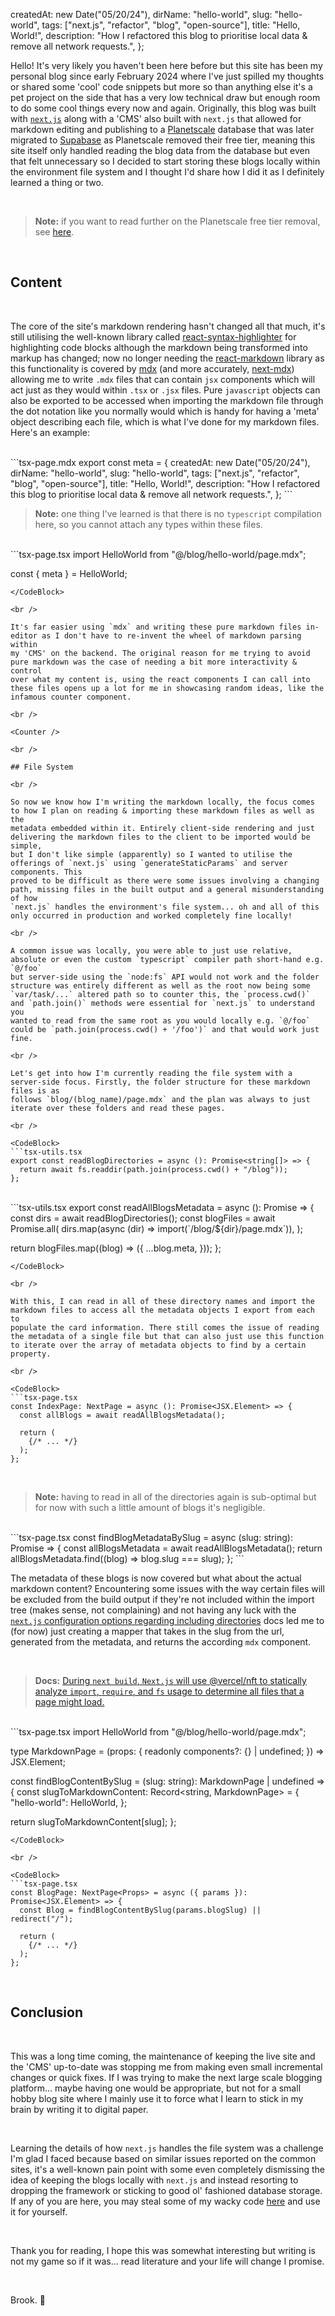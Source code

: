 
  createdAt: new Date("05/20/24"),
  dirName: "hello-world",
  slug: "hello-world",
  tags: ["next.js", "refactor", "blog", "open-source"],
  title: "Hello, World!",
  description: "How I refactored this blog to prioritise local data & remove all network requests.",
};

Hello! It's very likely you haven't been here before but this site has been my personal blog since early February 2024
where I've just spilled my thoughts or shared some 'cool' code snippets but more so than anything else it's a pet project
on the side that has a very low technical draw but enough room to do some cool things every now and again. Originally, this
blog was built with [`next.js`](https://nextjs.org) along with a 'CMS' also built with `next.js` that allowed for
markdown editing and publishing to a [Planetscale](https://planetscale.com) database that was later migrated to 
[Supabase](https://supabase.com) as Planetscale removed their free tier, meaning this site itself only handled reading the
blog data from the database but even that felt unnecessary so I decided to start storing these blogs locally within the
environment file system and I thought I'd share how I did it as I definitely learned a thing or two.

<br />

> **Note:** if you want to read further on the Planetscale free tier removal, see [here](https://planetscale.com/blog/planetscale-forever).

<br />

## Content

<br />

The core of the site's markdown rendering hasn't changed all that much, it's still utilising the well-known library called
[react-syntax-highlighter](https://github.com/react-syntax-highlighter/react-syntax-highlighter) for highlighting code blocks although the
markdown being transformed into markup has changed; now no longer needing the [react-markdown](https://github.com/remarkjs/react-markdown)
library as this functionality is covered by [mdx](https://github.com/mdx-js/mdx) (and more accurately, [next-mdx](https://www.npmjs.com/package/@next/mdx))
allowing me to write `.mdx` files that can contain `jsx` components which will act just as they would within `.tsx` or `.jsx` files. Pure
`javascript` objects can also be exported to be accessed when importing the markdown file through the dot notation like you normally would
which is handy for having a 'meta' object describing each file, which is what I've done for my markdown files. Here's an example:


<br />

<CodeBlock>
```tsx-page.mdx
export const meta = {
  createdAt: new Date("05/20/24"),
  dirName: "hello-world",
  slug: "hello-world",
  tags: ["next.js", "refactor", "blog", "open-source"],
  title: "Hello, World!",
  description: "How I refactored this blog to prioritise local data & remove all network requests.",
};
```
</CodeBlock>

<br />

> **Note:** one thing I've learned is that there is no `typescript` compilation here, so you cannot attach any types within these files.

<br />

<CodeBlock>
```tsx-page.tsx
import HelloWorld from "@/blog/hello-world/page.mdx";

const { meta } = HelloWorld;
```
</CodeBlock>

<br />

It's far easier using `mdx` and writing these pure markdown files in-editor as I don't have to re-invent the wheel of markdown parsing within
my 'CMS' on the backend. The original reason for me trying to avoid pure markdown was the case of needing a bit more interactivity & control
over what my content is, using the react components I can call into these files opens up a lot for me in showcasing random ideas, like the
infamous counter component.

<br />

<Counter />

<br />

## File System

<br />

So now we know how I'm writing the markdown locally, the focus comes to how I plan on reading & importing these markdown files as well as the
metadata embedded within it. Entirely client-side rendering and just delivering the markdown files to the client to be imported would be simple,
but I don't like simple (apparently) so I wanted to utilise the offerings of `next.js` using `generateStaticParams` and server components. This
proved to be difficult as there were some issues involving a changing path, missing files in the built output and a general misunderstanding of how
`next.js` handles the environment's file system... oh and all of this only occurred in production and worked completely fine locally!

<br />

A common issue was locally, you were able to just use relative, absolute or even the custom `typescript` compiler path short-hand e.g. `@/foo`
but server-side using the `node:fs` API would not work and the folder structure was entirely different as well as the root now being some
`var/task/...` altered path so to counter this, the `process.cwd()` and `path.join()` methods were essential for `next.js` to understand you
wanted to read from the same root as you would locally e.g. `@/foo` could be `path.join(process.cwd() + '/foo')` and that would work just fine.

<br />

Let's get into how I'm currently reading the file system with a server-side focus. Firstly, the folder structure for these markdown files is as
follows `blog/(blog_name)/page.mdx` and the plan was always to just iterate over these folders and read these pages.

<br />

<CodeBlock>
```tsx-utils.tsx
export const readBlogDirectories = async (): Promise<string[]> => {
  return await fs.readdir(path.join(process.cwd() + "/blog"));
};
```
</CodeBlock>

<br />

<CodeBlock>
```tsx-utils.tsx
export const readAllBlogsMetadata = async (): Promise<BlogMetadata[]> => {
  const dirs = await readBlogDirectories();
  const blogFiles = await Promise.all(
    dirs.map(async (dir) => import(`/blog/${dir}/page.mdx`)),
  );

  return blogFiles.map((blog) => ({
    ...blog.meta,
  }));
};
```
</CodeBlock>

<br />

With this, I can read in all of these directory names and import the markdown files to access all the metadata objects I export from each to
populate the card information. There still comes the issue of reading the metadata of a single file but that can also just use this function
to iterate over the array of metadata objects to find by a certain property.

<br />

<CodeBlock>
```tsx-page.tsx
const IndexPage: NextPage = async (): Promise<JSX.Element> => {
  const allBlogs = await readAllBlogsMetadata();

  return (
    {/* ... */}
  );
};
```
</CodeBlock>

<br />

> **Note:** having to read in all of the directories again is sub-optimal but for now with such a little amount of blogs it's negligible.

<br />

<CodeBlock>
```tsx-page.tsx
const findBlogMetadataBySlug = async (slug: string): Promise<BlogMetadata | undefined> => {
  const allBlogsMetadata = await readAllBlogsMetadata();
  return allBlogsMetadata.find((blog) => blog.slug === slug);
};
```
</CodeBlock>

<br />

The metadata of these blogs is now covered but what about the actual markdown content? Encountering some issues with the way certain files
will be excluded from the build output if they're not included within the import tree (makes sense, not complaining) and not having any luck
with the [`next.js` configuration options regarding including directories](https://nextjs.org/docs/app/api-reference/next-config-js/output) docs
led me to (for now) just creating a mapper that takes in the slug from the url, generated from the metadata, and returns the according `mdx`
component.

<br />

> **Docs:** [During `next build`, `Next.js` will use @vercel/nft to statically analyze `import`, `require`, and `fs` usage to determine all files
> that a page might load.](https://nextjs.org/docs/app/api-reference/next-config-js/output#how-it-works)

<br />

<CodeBlock>
```tsx-page.tsx
import HelloWorld from "@/blog/hello-world/page.mdx";

type MarkdownPage = (props: {
  readonly components?: {} | undefined;
}) => JSX.Element;

const findBlogContentBySlug = (slug: string): MarkdownPage | undefined => {
  const slugToMarkdownContent: Record<string, MarkdownPage> = {
    "hello-world": HelloWorld,
  };

  return slugToMarkdownContent[slug];
};
```
</CodeBlock>

<br />

<CodeBlock>
```tsx-page.tsx
const BlogPage: NextPage<Props> = async ({ params }): Promise<JSX.Element> => {
  const Blog = findBlogContentBySlug(params.blogSlug) || redirect("/");

  return (
    {/* ... */}
  );
};
```
</CodeBlock>

<br />

## Conclusion

<br />

This was a long time coming, the maintenance of keeping the live site and the 'CMS' up-to-date was stopping me from making even small
incremental changes or quick fixes. If I was trying to make the next large scale blogging platform... maybe having one would be appropriate,
but not for a small hobby blog site where I mainly use it to force what I learn to stick in my brain by writing it to digital paper. 

<br />

Learning the details of how `next.js` handles the file system was a challenge I'm glad I faced because based on similar issues reported
on the common sites, it's a well-known pain point with some even completely dismissing the idea of keeping the blogs locally with `next.js`
and instead resorting to dropping the framework or sticking to good ol' fashioned database storage. If any of you are here, you may steal some
of my wacky code [here](https://github.com/brookdotcn/brookdotcn.com) and use it for yourself.

<br />

Thank you for reading, I hope this was somewhat interesting but writing is not my game so if it was... read literature and your life will
change I promise.

<br />

Brook. 🚀